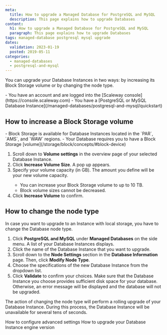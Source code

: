 ```yaml
---
meta:
  title: How to upgrade a Managed Database for PostgreSQL and MySQL
  description: This page explains how to upgrade Databases
content:
  h1: How to upgrade a Managed Database for PostgreSQL and MySQL
  paragraph: This page explains how to upgrade Databases
tags: managed-database postgresql mysql upgrade
dates:
  validation: 2023-01-19
  posted: 2019-05-11
categories:
  - managed-databases
  - postgresql-and-mysql
---
```

You can upgrade your Database Instances in two ways: by increasing its Block Storage volume or by changing the node type.

<Macro id="iam-requirements" />
 
<Message type="requirement">
  - You have an account and are logged into the [Scaleway console](https://console.scaleway.com)  
  - You have a [PostgreSQL or MySQL Database Instance](/managed-databases/postgresql-and-mysql/quickstart)
</Message>

## How to increase a Block Storage volume

<Message type="note">
  - Block Storage is available for Database Instances located in the `PAR`, `AMS`, and `WAW` regions.
  - Your Database requires you to have a Block Storage [volume](/storage/block/concepts/#block-device) 
</Message>

1. Scroll down to **Volume settings** in the overview page of your selected Database Instance.
2. Click **Increase Volume Size**. A pop up appears. 
3. Specify your volume capacity (in GB). The amount you define will be your new volume capacity.
    <Message type="important">
      * You can increase your Block Storage volume to up to 10 TB. 
      * Block volume sizes cannot be decreased.
    </Message>
4. Click **Increase Volume** to confirm. 

## How to change the node type

In case you want to upgrade to an Instance with local storage, you have to change the Database node type. 

1. Click **PostgreSQL and MySQL** under **Managed Databases** on the side menu. A list of your Database Instances displays. 
2. Click the name of the Database Instance that you want to upgrade.
3. Scroll down to the **Node Settings** section in the **Database Information** page. Then, click **Modify Node Type**.
4. Choose the specifications of the new Database Instance from the dropdown list.
5. Click **Validate** to confirm your choices. 
    <Message type="important">
      Make sure that the Database Instance you choose provides sufficient disk space for your database. Otherwise, an error message will be displayed and the database will not be upgraded.
    </Message>

The action of changing the node type will perform a rolling upgrade of your Database Instance. During this process, the Database Instance will be unavailable for several tens of seconds.

<Navigation title="See Also">
  <PreviousButton to="/managed-databases/postgresql-and-mysql/how-to/configure-advanced-settings/">How to configure advanced settings</PreviousButton>
  <NextButton to="/managed-databases/postgresql-and-mysql/how-to/upgrade-a-database">How to upgrade your Database Instance engine version</NextButton>
</Navigation>
